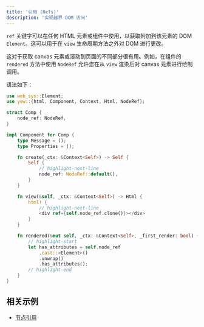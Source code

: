 ```yaml
---
title: '引用 (Refs)'
description: '实现越界 DOM 访问'
---
```


`ref` 关键字可以在任何 HTML 元素或组件中使用，以获取附加到该元素的 DOM `Element`。这可以用于在 `view` 生命周期方法之外对 DOM 进行更改。

这对于获取 canvas 元素或滚动到页面的不同部分很有用。例如，在组件的 `rendered` 方法中使用 `NodeRef` 允许您在从 `view` 渲染后对 canvas 元素进行绘制调用。

语法如下：

```rust
use web_sys::Element;
use yew::{html, Component, Context, Html, NodeRef};

struct Comp {
    node_ref: NodeRef,
}

impl Component for Comp {
    type Message = ();
    type Properties = ();

    fn create(_ctx: &Context<Self>) -> Self {
        Self {
            // highlight-next-line
            node_ref: NodeRef::default(),
        }
    }

    fn view(&self, _ctx: &Context<Self>) -> Html {
        html! {
            // highlight-next-line
            <div ref={self.node_ref.clone()}></div>
        }
    }

    fn rendered(&mut self, _ctx: &Context<Self>, _first_render: bool) {
        // highlight-start
        let has_attributes = self.node_ref
            .cast::<Element>()
            .unwrap()
            .has_attributes();
        // highlight-end
    }
}
```

## 相关示例

- [节点引用](https://github.com/yewstack/yew/tree/master/examples/node_refs)
